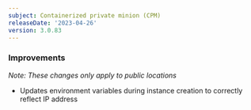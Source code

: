 ```yaml
---
subject: Containerized private minion (CPM)
releaseDate: '2023-04-26'
version: 3.0.83
---
```


### Improvements
_Note: These changes only apply to public locations_
* Updates environment variables during instance creation to correctly reflect IP address
